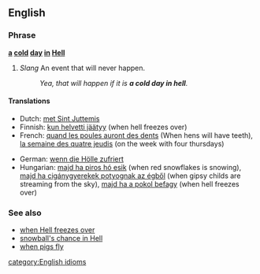 ==English==

===Phrase===
'''[[a]] [[cold]] [[day]] [[in]] [[Hell]]'''
# {{idiom}} ''Slang'' An event that will never happen.
#:''Yea, that will happen if it is '''a cold day in hell'''.''

====Translations====
{{top}}
*Dutch: [[met Sint Juttemis]]
*Finnish: [[kun helvetti jäätyy]] (when hell freezes over)
*French: [[quand les poules auront des dents]] (When hens will have teeth), [[la semaine des quatre jeudis]] (on the week with four thursdays)
{{mid}}
*German: [[wenn die Hölle zufriert]]
*Hungarian: [[majd ha piros hó esik]] (when red snowflakes is snowing), [[majd ha cigánygyerekek potyognak az égből]] (when gipsy childs are streaming from the sky), [[majd ha a pokol befagy]] (when hell freezes over)
{{bottom}}

===See also===
*[[when Hell freezes over]]
*[[snowball's chance in Hell]]
*[[when pigs fly]]

[[category:English idioms]]